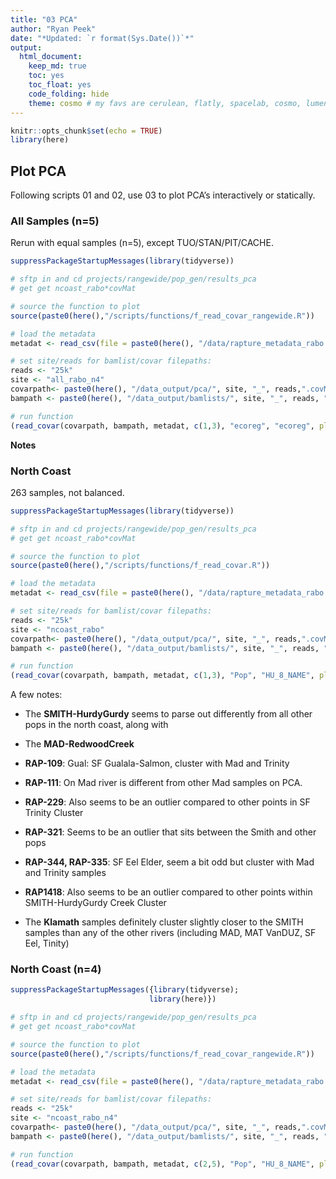 ```yaml
---
title: "03 PCA"
author: "Ryan Peek"
date: "*Updated: `r format(Sys.Date())`*"
output: 
  html_document:
    keep_md: true
    toc: yes
    toc_float: yes
    code_folding: hide
    theme: cosmo # my favs are cerulean, flatly, spacelab, cosmo, lumen
---
```


```r
knitr::opts_chunk$set(echo = TRUE)
library(here)
```

## Plot PCA

Following scripts 01 and 02, use 03 to plot PCA's interactively or statically.


### All Samples (n=5)

Rerun with equal samples (n=5), except TUO/STAN/PIT/CACHE.

```r

suppressPackageStartupMessages(library(tidyverse))

# sftp in and cd projects/rangewide/pop_gen/results_pca
# get get ncoast_rabo*covMat

# source the function to plot
source(paste0(here(),"/scripts/functions/f_read_covar_rangewide.R"))

# load the metadata
metadat <- read_csv(file = paste0(here(), "/data/rapture_metadata_rabo.csv"))

# set site/reads for bamlist/covar filepaths:
reads <- "25k"
site <- "all_rabo_n4"
covarpath<- paste0(here(), "/data_output/pca/", site, "_", reads,".covMat")
bampath <- paste0(here(), "/data_output/bamlists/", site, "_", reads, "_thresh.bamlist")

# run function
(read_covar(covarpath, bampath, metadat, c(1,3), "ecoreg", "ecoreg", plotlyplot = TRUE))

```


**Notes**

### North Coast

263 samples, not balanced.

```r
suppressPackageStartupMessages(library(tidyverse))

# sftp in and cd projects/rangewide/pop_gen/results_pca
# get get ncoast_rabo*covMat

# source the function to plot
source(paste0(here(),"/scripts/functions/f_read_covar.R"))

# load the metadata
metadat <- read_csv(file = paste0(here(), "/data/rapture_metadata_rabo.csv"))

# set site/reads for bamlist/covar filepaths:
reads <- "25k"
site <- "ncoast_rabo"
covarpath<- paste0(here(), "/data_output/pca/", site, "_", reads,".covMat")
bampath <- paste0(here(), "/data_output/bamlists/", site, "_", reads, "_thresh.bamlist")

# run function
(read_covar(covarpath, bampath, metadat, c(1,3), "Pop", "HU_8_NAME", plotlyplot = TRUE))

```

A few notes:

 - The **SMITH-HurdyGurdy** seems to parse out differently from all other pops in the north coast, along with 
 - The **MAD-RedwoodCreek**
 - **RAP-109**: Gual: SF Gualala-Salmon, cluster with Mad and Trinity
 - **RAP-111**: On Mad river is different from other Mad samples on PCA.
 - **RAP-229**: Also seems to be an outlier compared to other points in SF Trinity Cluster
 - **RAP-321**: Seems to be an outlier that sits between the Smith and other pops
 - **RAP-344, RAP-335**: SF Eel Elder, seem a bit odd but cluster with Mad and Trinity samples
 - **RAP1418**: Also seems to be an outlier compared to other points within SMITH-HurdyGurdy Creek Cluster
 
 - The **Klamath** samples definitely cluster slightly closer to the SMITH samples than any of the other rivers (including MAD, MAT VanDUZ, SF Eel, Tinity)

### North Coast (n=4)

```r
suppressPackageStartupMessages({library(tidyverse);
                               library(here)})

# sftp in and cd projects/rangewide/pop_gen/results_pca
# get get ncoast_rabo*covMat

# source the function to plot
source(paste0(here(),"/scripts/functions/f_read_covar_rangewide.R"))

# load the metadata
metadat <- read_csv(file = paste0(here(), "/data/rapture_metadata_rabo.csv"))

# set site/reads for bamlist/covar filepaths:
reads <- "25k"
site <- "ncoast_rabo_n4"
covarpath<- paste0(here(), "/data_output/pca/", site, "_", reads,".covMat")
bampath <- paste0(here(), "/data_output/bamlists/", site, "_", reads, "_thresh.bamlist")

# run function
(read_covar(covarpath, bampath, metadat, c(2,5), "Pop", "HU_8_NAME", plotlyplot = TRUE))

```

